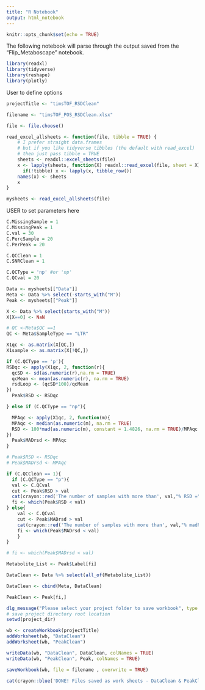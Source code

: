 ```yaml
---
title: "R Notebook"
output: html_notebook
---
```

```r
knitr::opts_chunk$set(echo = TRUE)
```

The following notebook will parse through the output saved from the "Flip_Metaboscape" notebook.

```r
library(readxl)
library(tidyverse)
library(reshape)
library(plotly)
```
User to define options
```r
projectTitle <- "timsTOF_RSDClean"

filename <- "timsTOF_POS_RSDClean.xlsx"
```

```r

file <- file.choose()

read_excel_allsheets <- function(file, tibble = TRUE) {
    # I prefer straight data.frames
    # but if you like tidyverse tibbles (the default with read_excel)
    # then just pass tibble = TRUE
    sheets <- readxl::excel_sheets(file)
    x <- lapply(sheets, function(X) readxl::read_excel(file, sheet = X))
      if(!tibble) x <- lapply(x, tibble_row())
    names(x) <- sheets
    x
}

mysheets <- read_excel_allsheets(file)

```

USER to set parameters here
```r
C.MissingSample = 1
C.MissingPeak = 1
C.val = 30
C.PercSample = 20
C.PerPeak = 20

C.QCClean = 1
C.SNRClean = 1

C.QCType = 'np' #or 'np'
C.QCval = 20

```

```r
Data <- mysheets[["Data"]]
Meta <- Data %>% select(-starts_with("M"))
Peak <- mysheets[["Peak"]]
```

```r
X <- Data %>% select(starts_with("M"))
X[X==0] <- NaN

# QC <-Meta$QC ==1
QC <- Meta$SampleType == "LTR" 

X1qc <- as.matrix(X[QC,])
X1sample <- as.matrix(X[!QC,])

if (C.QCType == 'p'){
RSDqc <- apply(X1qc, 2, function(r){
  qcSD <- sd(as.numeric(r),na.rm = TRUE)
  qcMean <- mean(as.numeric(r), na.rm = TRUE)
  rsdLoop <- (qcSD*100)/qcMean
})
  Peak$RSD <- RSDqc 

} else if (C.QCType == "np"){

  MPAqc <- apply(X1qc, 2, function(m){
  MPAqc <- median(as.numeric(m), na.rm = TRUE)
  RSD <- 100*mad(as.numeric(m), constant = 1.4826, na.rm = TRUE)/MPAqc
})
  Peak$MADrsd <- MPAqc
}

# Peak$RSD <- RSDqc 
# Peak$MADrsd <- MPAqc

```

```r
if (C.QCClean == 1){
  if (C.QCType == "p"){
  val <- C.QCval
  cut <- Peak$RSD > val
  cat(crayon::red('The number of samples with more than', val,"% RSD =",sum(cut==TRUE, na.rm = TRUE)))
  fi <- which(Peak$RSD < val)
} else{ 
    val <- C.QCval
    cut <- Peak$MADrsd > val
    cat(crayon::red('The number of samples with more than', val,"% madRSD =",sum(cut==TRUE, na.rm = TRUE)))
    fi <- which(Peak$MADrsd < val)
    }
}
```




```r

# fi <- which(Peak$MADrsd < val)

Metabolite_List <- Peak$Label[fi]

DataClean <- Data %>% select(all_of(Metabolite_List))

DataClean <- cbind(Meta, DataClean)

PeakClean <- Peak[fi,]

```

```r
dlg_message("Please select your project folder to save workbook", type = 'ok'); project_dir <- rstudioapi::selectDirectory() 
# save project directory root location
setwd(project_dir)

wb <- createWorkbook(projectTitle)
addWorksheet(wb, "DataClean")
addWorksheet(wb, "PeakClean")

writeData(wb, "DataClean", DataClean, colNames = TRUE)
writeData(wb, "PeakClean", Peak, colNames = TRUE)

saveWorkbook(wb, file = filename , overwrite = TRUE)

cat(crayon::blue('DONE! Files saved as work sheets - DataClean & PeakClean'))

```

